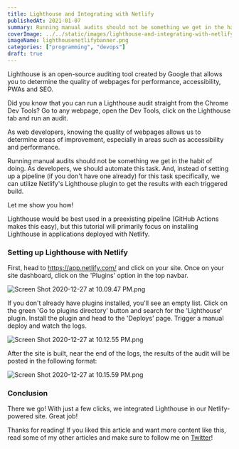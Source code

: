 ```yaml
---
title: Lighthouse and Integrating with Netlify
publishedAt: 2021-01-07
summary: Running manual audits should not be something we get in the habit of doing. As developers, we should automate this task. And, instead of setting up a pipeline (if you don't have one already) for this task specifically, we can utilize Netlify's Lighthouse plugin to get the results with each triggered build.
coverImage: ../../static/images/lighthouse-and-integrating-with-netlify/lighthousenetlifybanner.png
imageName: lighthousenetlifybanner.png
categories: ["programming", "devops"]
draft: true
---
```


Lighthouse is an open-source auditing tool created by Google that allows you to determine the quality of webpages for performance, accessibility, PWAs and SEO.

Did you know that you can run a Lighthouse audit straight from the Chrome Dev Tools? Go to any webpage, open the Dev Tools, click on the Lighthouse tab and run an audit.

As web developers, knowing the quality of webpages allows us to determine areas of improvement, especially in areas such as accessibility and performance.

Running manual audits should not be something we get in the habit of doing. As developers, we should automate this task. And, instead of setting up a pipeline (if you don't have one already) for this task specifically, we can utilize Netlify's Lighthouse plugin to get the results with each triggered build.

Let me show you how!

<Infoquote>
  Lighthouse would be best used in a preexisting pipeline (GitHub Actions makes
  this easy), but this tutorial will primarily focus on installing Lighthouse in
  applications deployed with Netlify.
</Infoquote>

### Setting up Lighthouse with Netlify

First, head to https://app.netlify.com/ and click on your site.
Once on your site dashboard, click on the 'Plugins' option in the top navbar.

![Screen Shot 2020-12-27 at 10.09.47 PM.png](https://cdn.hashnode.com/res/hashnode/image/upload/v1609128622356/C2Fy_uocp.png)

If you don't already have plugins installed, you'll see an empty list. Click on the green 'Go to plugins directory' button and search for the 'Lighthouse' plugin. Install the plugin and head to the 'Deploys' page. Trigger a manual deploy and watch the logs.

![Screen Shot 2020-12-27 at 10.12.55 PM.png](https://cdn.hashnode.com/res/hashnode/image/upload/v1609128789421/LxSF_26oX.png)

After the site is built, near the end of the logs, the results of the audit will be posted in the following format:

![Screen Shot 2020-12-27 at 10.15.59 PM.png](https://cdn.hashnode.com/res/hashnode/image/upload/v1609129039333/OnM-uIJm0.png)

### Conclusion

There we go! With just a few clicks, we integrated Lighthouse in our Netlify-powered site. Great job!

Thanks for reading! If you liked this article and want more content like this, read some of my other articles and make sure to follow me on [Twitter](https://twitter.com/BraydonCoyer)!
